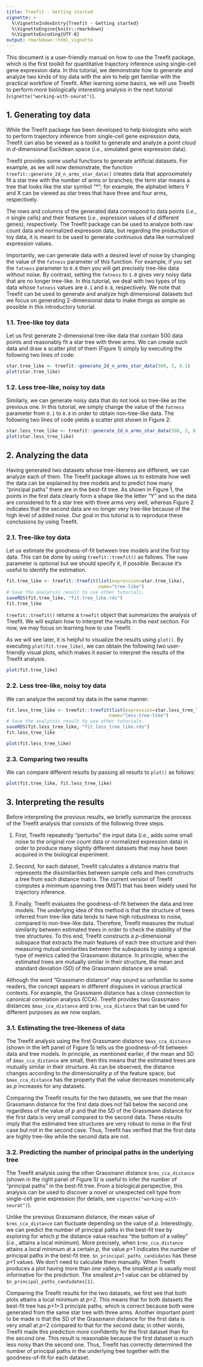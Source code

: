 ```yaml
---
title: Treefit - Getting started
vignette: >
  %\VignetteIndexEntry{Treefit - Getting started}
  %\VignetteEngine{knitr::rmarkdown}
  %\VignetteEncoding{UTF-8}
output: rmarkdown::html_vignette
---
```


This document is a user-friendly manual on how to use the Treefit
package, which is the first toolkit for quantitative trajectory
inference using single-cell gene expression data. In this tutorial, we
demonstrate how to generate and analyze two kinds of toy data with the
aim to help get familiar with the practical workflow of Treefit. After
learning some basics, we will use Treefit to perform more biologically
interesting analysis in the next tutorial
(`vignette("working-with-seurat")`).

## 1. Generating toy data

While the Treefit package has been developed to help biologists who
wish to perform trajectory inference from single-cell gene expression
data, Treefit can also be viewed as a toolkit to generate and analyze
a point cloud in <i>d</i>-dimensional Euclidean space (<i>i.e.</i>,
simulated gene expression data).

Treefit provides some useful functions to generate artificial
datasets. For example, as we will now demonstrate, the function
`treefit::generate_2d_n_arms_star_data()` creates data that
approximately fit a star tree with the number of arms or branches; the
term star means a tree that looks like the star symbol "\*"; for
example, the alphabet letters Y and X can be viewed as star trees that
have three and four arms, respectively.

The rows and columns of the generated data correspond to data points
(<i>i.e.</i>, <i>n</i> single cells) and their features (<i>i.e.</i>,
expression values of <i>d</i> different genes), respectively. The
Treefit package can be used to analyze both raw count data and
normalized expression data, but regarding the production of toy data,
it is meant to be used to generate continuous data like normalized
expression values.

Importantly, we can generate data with a desired level of noise by
changing the value of the `fatness` parameter of this function. For
example, if you set the `fatness` parameter to `0.0` then you will get
precisely tree-like data without noise. By contrast, setting the
`fatness` to `1.0` gives very noisy data that are no longer
tree-like. In this tutorial, we deal with two types of toy data whose
`fatness` values are `0.1` and `0.8`, respectively. We note that
Treefit can be used to generate and analyze high dimensional datasets
but we focus on generating 2-dimensional data to make things as simple
as possible in this introductory tutorial.

### 1.1. Tree-like toy data

Let us first generate 2-dimensional tree-like data that contain 500
data points and reasonably fit a star tree with three arms. We can
create such data and draw a scatter plot of them (Figure 1) simply by
executing the following two lines of code:

```r
star.tree_like <- treefit::generate_2d_n_arms_star_data(500, 3, 0.1)
plot(star.tree_like)
```

### 1.2. Less tree-like, noisy toy data

Similarly, we can generate noisy data that do not look so tree-like as
the previous one. In this tutorial, we simply change the value of the
`fatness` parameter from `0.1` to `0.8` in order to obtain
non-tree-like data. The following two lines of code yields a scatter
plot shown in Figure 2:

```r
star.less_tree_like <- treefit::generate_2d_n_arms_star_data(500, 3, 0.8)
plot(star.less_tree_like)
```

## 2. Analyzing the data

Having generated two datasets whose tree-likeness are different, we
can analyze each of them. The Treefit package allows us to estimate
how well the data can be explained by tree models and to predict how
many "principal paths" there are in the best-fit tree. As shown in
Figure 1, the points in the first data clearly form a shape like the
letter "Y" and so the data are considered to fit a star tree with
three arms very well, whereas Figure 2 indicates that the second data
are no longer very tree-like because of the high level of added
noise. Our goal in this tutorial is to reproduce these conclusions by
using Treefit.

### 2.1. Tree-like toy data

Let us estimate the goodness-of-fit between tree models and the first
toy data. This can be done by using `treefit::treefit()` as
follows. The `name` parameter is optional but we should specify
it, if possible. Because it's useful to identify the estimation.

```r
fit.tree_like <- treefit::treefit(list(expression=star.tree_like),
                                  name="tree-like")
# Save the analytsis result to use other tutorials.
saveRDS(fit.tree_like, "fit.tree_like.rds")
fit.tree_like
```

`treefit::treefit()` returns a `treefit` object that summarizes the
analysis of Treefit. We will explain how to interpret the results in
the next section. For now, we may focus on learning how to use
Treefit.

As we will see later, it is helpful to visualize the results using
`plot()`. By executing `plot(fit.tree_like)`, we can obtain the
following two user-friendly visual plots, which makes it easier to
interpret the results of the Treefit analysis.

```r
plot(fit.tree_like)
```

### 2.2. Less tree-like, noisy toy data

We can analyze the second toy data in the same manner.

```r
fit.less_tree_like <- treefit::treefit(list(expression=star.less_tree_like),
                                      name="less-tree-like")
# Save the analytsis result to use other tutorials.
saveRDS(fit.less_tree_like, "fit.less_tree_like.rds")
fit.less_tree_like
```

```r
plot(fit.less_tree_like)
```

### 2.3. Comparing two results

We can compare different results by passing all results to `plot()` as
follows:

```r
plot(fit.tree_like, fit.less_tree_like)
```

## 3. Interpreting the results

Before interpreting the previous results, we briefly summarize the
process of the Treefit analysis that consists of the following three
steps.

  1. First, Treefit repeatedly "perturbs" the input data (<i>i.e.</i>,
     adds some small noise to the original row count data or
     normalized expression data) in order to produce many slightly
     different datasets that may have been acquired in the biological
     experiment.

  2. Second, for each dataset, Treefit calculates a distance matrix
     that represents the dissimilarities between sample cells and then
     constructs a tree from each distance matrix. The current version
     of Treefit computes a minimum spanning tree (MST) that has been
     widely used for trajectory inference.

  3. Finally, Treefit evaluates the goodness-of-fit between the data
     and tree models. The underlying idea of this method is that the
     structure of trees inferred from tree-like data tends to have
     high robustness to noise, compared to non-tree-like
     data. Therefore, Treefit measures the mutual similarity between
     estimated trees in order to check the stability of the tree
     structures. To this end, Treefit constructs a
     <i>p</i>-dimensional subspace that extracts the main features of
     each tree structure and then measuring mutual similarities
     between the subspaces by using a special type of metrics called
     the Grassmann distance. In principle, when the estimated trees
     are mutually similar in their structure, the mean and standard
     deviation (SD) of the Grassmann distance are small.

Although the word "Grassmann distance" may sound so unfamiliar to some
readers, the concept appears in different disguises in various
practical contexts. For example, the Grassmann distance has a close
connection to canonical correlation analysis (CCA). Treefit provides
two Grassmann distances `$max_cca_distance` and `$rms_cca_distance`
that can be used for different purposes as we now explain.

### 3.1. Estimating the tree-likeness of data

The Treefit analysis using the first Grassmann distance
`$max_cca_distance` (shown in the left panel of Figure 5) tells us the
goodness-of-fit between data and tree models. In principle, as
mentioned earlier, if the mean and SD of `$max_cca_distance` are
small, then this means that the estimated trees are mutually similar
in their structure. As can be observed, the distance changes according
to the dimensionality <i>p</i> of the feature space, but
`$max_cca_distance` has the property that the value decreases
monotonically as <i>p</i> increases for any datasets.

Comparing the Treefit results for the two datasets, we see that the
mean Grassmann distance for the first data does not fall below the
second one regardless of the value of <i>p</i> and that the SD of the
Grassmann distance for the first data is very small compared to the
second data. These results imply that the estimated tree structures
are very robust to noise in the first case but not in the second
case. Thus, Treefit has verified that the first data are highly
tree-like while the second data are not.

### 3.2. Predicting the number of principal paths in the underlying tree

The Treefit analysis using the other Grassmann distance
`$rms_cca_distance` (shown in the right panel of Figure 5) is useful to
infer the number of "principal paths" in the best-fit tree. From a
biological perspective, this analysis can be used to discover a novel
or unexpected cell type from single-cell gene expression (for details,
see `vignette("working-with-seurat")`).

Unlike the previous Grassmann distance, the mean value of
`$rms_cca_distance` can fluctuate depending on the value of
<i>p</i>. Interestingly, we can predict the number of principal paths
in the best-fit tree by exploring for which <i>p</i> the distance
value reaches "the bottom of a valley" (<i>i.e.</i>, attains a local
minimum). More precisely, when `$rms_cca_distance` attains a local
minimum at a certain <i>p</i>, the value <i>p</i>+1 indicates the
number of principal paths in the best-fit
tree. `$n_principal_paths_candidates` has these <i>p</i>+1 values. We
don't need to calculate them manually. When Treefit produces a plot
having more than one valleys, the smallest <i>p</i> is usually most
informative for the prediction. The smallest <i>p</i>+1 value can be
obtained by `$n_principal_paths_candidates[1]`.

Comparing the Treefit results for the two datasets, we first see that
both plots attains a local minimum at <i>p</i>=2. This means that for
both datasets the best-fit tree has <i>p</i>+1=3 principle paths,
which is correct because both were generated from the same star tree
with three arms. Another important point to be made is that the SD of
the Grassmann distance for the first data is very small at <i>p</i>=2
compared to that for the second data; in other words, Treefit made
this prediction more confidently for the first dataset than for the
second one. This result is reasonable because the first dataset is
much less noisy than the second one. Thus, Treefit has correctly
determined the number of principal paths in the underlying tree
together with the goodness-of-fit for each dataset.
